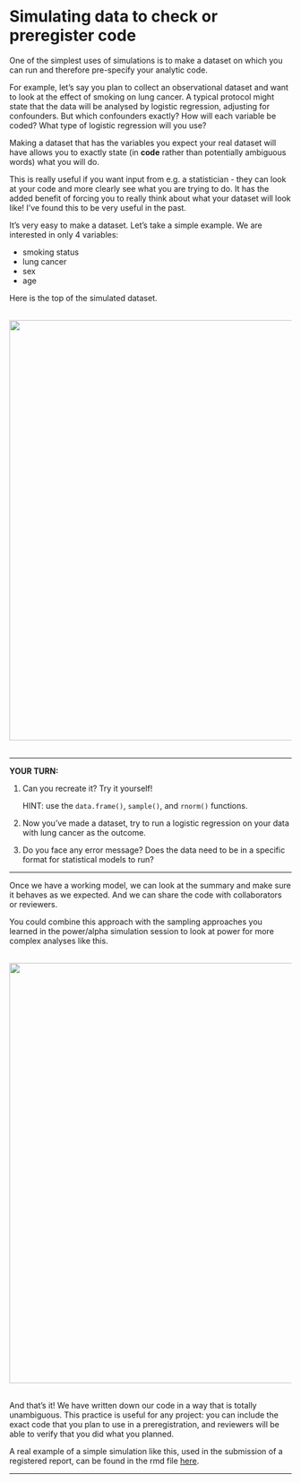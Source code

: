 # Simulating data to check or preregister code


One of the simplest uses of simulations is to make a dataset on which you can run and therefore pre-specify your analytic code. 

For example, let's say you plan to collect an observational dataset and want to look at the effect of smoking on lung cancer. 
A typical protocol might state that the data will be analysed by logistic regression, adjusting for confounders. 
But which confounders exactly? How will each variable be coded? What type of logistic regression will you use? 

Making a dataset that has the variables you expect your real dataset will have allows you to exactly state (in **code** rather than potentially ambiguous words) what you will do. 

This is really useful if you want input from e.g. a statistician - they can look at your code and more clearly see what you are trying to do. 
It has the added benefit of forcing you to really think about what your dataset will look like! I've found this to be very useful in the past.

It's very easy to make a dataset. Let's take a simple example. We are interested in only 4 variables:

* smoking status 
* lung cancer
* sex
* age

Here is the top of the simulated dataset. 

<br/>
<img src="../assets/simulated-data.png" width="750">  
<br/>

***

**YOUR TURN:**

1. Can you recreate it? Try it yourself! 

    HINT: use the `data.frame()`, `sample()`, and `rnorm()` functions.

2. Now you've made a dataset, try to run a logistic regression on your data with lung cancer as the outcome. 
3. Do you face any error message? Does the data need to be in a specific format for statistical models to run?

***


Once we have a working model, we can look at the summary and make sure it behaves as we expected. And we can share the code with collaborators or reviewers.

You could combine this approach with the sampling approaches you learned in the power/alpha simulation session to look at power for more complex analyses like this.

<br/>
<img src="../assets/logreg-results.png" width="750">  
<br/>


And that's it! We have written down our code in a way that is totally unambiguous. This practice is useful for any project: you can include the exact code that you plan to use in a preregistration, and reviewers will be able to verify that you did what you planned.

A real example of a simple simulation like this, used in the submission of a registered report, can be found in the rmd file [here](https://osf.io/5jf9p/).

*****



